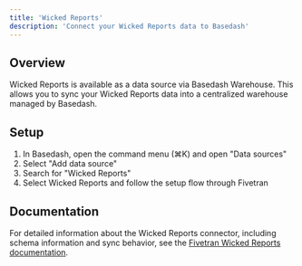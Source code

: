 ```yaml
---
title: 'Wicked Reports'
description: 'Connect your Wicked Reports data to Basedash'
---
```


## Overview

Wicked Reports is available as a data source via Basedash Warehouse. This allows you to sync your Wicked Reports data into a centralized warehouse managed by Basedash.

## Setup

1. In Basedash, open the command menu (⌘K) and open "Data sources"
2. Select "Add data source"
3. Search for "Wicked Reports"
4. Select Wicked Reports and follow the setup flow through Fivetran

## Documentation

For detailed information about the Wicked Reports connector, including schema information and sync behavior, see the [Fivetran Wicked Reports documentation](https://fivetran.com/docs/connectors/applications/wicked-reports).
